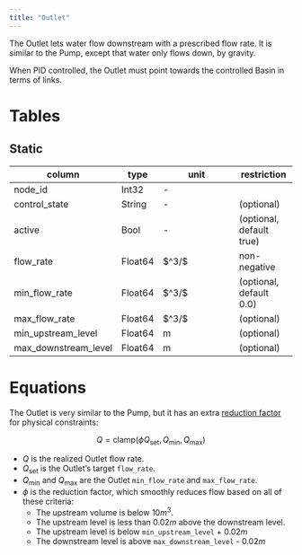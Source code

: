 ```yaml
---
title: "Outlet"
---
```


The Outlet lets water flow downstream with a prescribed flow rate.
It is similar to the Pump, except that water only flows down, by gravity.

When PID controlled, the Outlet must point towards the controlled Basin in terms of links.

# Tables

## Static

column                | type    | unit                   | restriction
---------             | ------- | ---------------------- | -----------
node_id               | Int32   | -                      |
control_state         | String  | -                      | (optional)
active                | Bool    | -                      | (optional, default true)
flow_rate             | Float64 | $\text{m}^3/\text{s}\$ | non-negative
min_flow_rate         | Float64 | $\text{m}^3/\text{s}\$ | (optional, default 0.0)
max_flow_rate         | Float64 | $\text{m}^3/\text{s}\$ | (optional)
min_upstream_level    | Float64 | $\text{m}$             | (optional)
max_downstream_level  | Float64 | $\text{m}$             | (optional)

# Equations

The Outlet is very similar to the Pump, but it has an extra [reduction factor](/reference/node/basin.qmd#sec-reduction-factor) for physical constraints:

$$
Q = \mathrm{clamp}(\phi Q_\text{set}, Q_{\min}, Q_{\max})
$$

- $Q$ is the realized Outlet flow rate.
- $Q_\text{set}$ is the Outlet's target `flow_rate`.
- $Q_{\min}$ and $Q_{\max}$ are the Outlet `min_flow_rate` and `max_flow_rate`.
- $\phi$ is the reduction factor, which smoothly reduces flow based on all of these criteria:
  - The upstream volume is below $10 m^3$.
  - The upstream level is less than $0.02 m$ above the downstream level.
  - The upstream level is below `min_upstream_level` + $0.02 m$
  - The downstream level is above `max_downstream_level` - $0.02 m$
